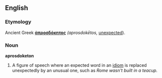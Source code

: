 ==English==
===Etymology===
Ancient Greek '''[[ἀπροσδόκητος]]''' ''(aprosdokētos,'' [[unexpected]]).

===Noun===
'''aprosdoketon'''
# A figure of speech where an expected word in an [[idiom]] is replaced unexpectedly by an unusual one, such as ''Rome wasn't built in a teacup.''